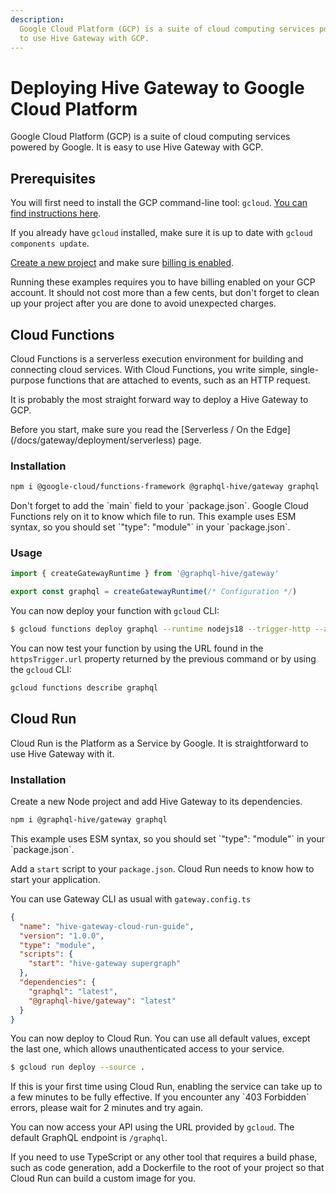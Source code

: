 ```yaml
---
description:
  Google Cloud Platform (GCP) is a suite of cloud computing services powered by Google. It is easy
  to use Hive Gateway with GCP.
---
```



# Deploying Hive Gateway to Google Cloud Platform

Google Cloud Platform (GCP) is a suite of cloud computing services powered by Google. It is easy to
use Hive Gateway with GCP.

## Prerequisites

You will first need to install the GCP command-line tool: `gcloud`.
[You can find instructions here](https://cloud.google.com/sdk/docs/install).

If you already have `gcloud` installed, make sure it is up to date with `gcloud components update`.

[Create a new project](https://cloud.google.com/resource-manager/docs/creating-managing-projects)
and make sure
[billing is enabled](https://cloud.google.com/billing/docs/how-to/verify-billing-enabled).

<Callout type="warning">
  Running these examples requires you to have billing enabled on your GCP account. It should not
  cost more than a few cents, but don't forget to clean up your project after you are done to avoid
  unexpected charges.
</Callout>

## Cloud Functions

Cloud Functions is a serverless execution environment for building and connecting cloud services.
With Cloud Functions, you write simple, single-purpose functions that are attached to events, such
as an HTTP request.

It is probably the most straight forward way to deploy a Hive Gateway to GCP.

<Callout>
  Before you start, make sure you read the [Serverless / On the
  Edge](/docs/gateway/deployment/serverless) page.
</Callout>

### Installation

```sh npm2yarn
npm i @google-cloud/functions-framework @graphql-hive/gateway graphql
```

<Callout type="info">
  Don't forget to add the `main` field to your `package.json`. Google Cloud Functions rely on it to
  know which file to run.
</Callout>

<Callout type="info">
  This example uses ESM syntax, so you should set `"type": "module"` in your `package.json`.
</Callout>

### Usage

```js filename=index.js
import { createGatewayRuntime } from '@graphql-hive/gateway'

export const graphql = createGatewayRuntime(/* Configuration */)
```

You can now deploy your function with `gcloud` CLI:

```bash
$ gcloud functions deploy graphql --runtime nodejs18 --trigger-http --allow-unauthenticated
```

You can now test your function by using the URL found in the `httpsTrigger.url` property returned by
the previous command or by using the `gcloud` CLI:

```bash
gcloud functions describe graphql
```

## Cloud Run

Cloud Run is the Platform as a Service by Google. It is straightforward to use Hive Gateway with it.

### Installation

Create a new Node project and add Hive Gateway to its dependencies.

```sh npm2yarn
npm i @graphql-hive/gateway graphql
```

<Callout type="info">
  This example uses ESM syntax, so you should set `"type": "module"` in your `package.json`.
</Callout>

Add a `start` script to your `package.json`. Cloud Run needs to know how to start your application.

<Callout>You can use Gateway CLI as usual with `gateway.config.ts`</Callout>

```json
{
  "name": "hive-gateway-cloud-run-guide",
  "version": "1.0.0",
  "type": "module",
  "scripts": {
    "start": "hive-gateway supergraph"
  },
  "dependencies": {
    "graphql": "latest",
    "@graphql-hive/gateway": "latest"
  }
}
```

You can now deploy to Cloud Run. You can use all default values, except the last one, which allows
unauthenticated access to your service.

```bash
$ gcloud run deploy --source .
```

<Callout type="info">
  If this is your first time using Cloud Run, enabling the service can take up to a few minutes to
  be fully effective. If you encounter any `403 Forbidden` errors, please wait for 2 minutes and try
  again.
</Callout>

You can now access your API using the URL provided by `gcloud`. The default GraphQL endpoint is
`/graphql`.

If you need to use TypeScript or any other tool that requires a build phase, such as code
generation, add a Dockerfile to the root of your project so that Cloud Run can build a custom image
for you.
